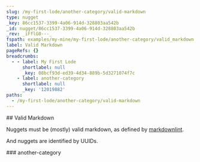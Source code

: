 ```yaml
---
slug: /my-first-lode/another-category/valid-markdown
type: nugget
_key: 86cc1537-3399-4a06-914d-328803aa542b
_id: nugget/86cc1537-3399-4a06-914d-328803aa542b
_rev: _iFflG0---_
fspath: examples/my-mine/my-first-lode/another-category/valid_markdown.md
label: Valid Markdown
pageRefs: {}
breadcrumbs:
  - - label: My First Lode
      shortlabel: null
      _key: 08bcf93d-ed39-4d34-889b-5d3271074f7c
    - label: another-category
      shortlabel: null
      _key: '12019882'
paths:
  - /my-first-lode/another-category/valid-markdown
---
```


<NuggetArea>
<Nugget slug="/my-first-lode/another-category/valid-markdown" type="nugget" _key="86cc1537-3399-4a06-914d-328803aa542b" _id="nugget/86cc1537-3399-4a06-914d-328803aa542b" _rev="_iFflG0---_" fspath="examples/my-mine/my-first-lode/another-category/valid_markdown.md" label="Valid Markdown" paths="/my-first-lode/another-category/valid-markdown">
<NuggetBody>
## Valid Markdown

Nuggets must be (mostly) valid markdown, as defined by [markdownlint](https://github.com/DavidAnson/markdownlint/blob/main/doc/Rules.md).

And nuggets are identified by UUIDs.

</NuggetBody>
<Breadcrumbs>
<Crumbs>
<Crumb _key="08bcf93d-ed39-4d34-889b-5d3271074f7c" label="My First Lode" /><Crumb _key="12019882" label="another-category" />
</Crumbs>
</Breadcrumbs>
</Nugget>

<NuggetsInbound>
</NuggetsInbound>
<NuggetsOutbound>
</NuggetsOutbound>
</NuggetArea>
<PassagesInbound>
<Passage direction="inbound" type="passage" _key="12019882" _id="passage/12019882" _rev="_iFflGzq--A" label="another-category" passage="another-category" fspath="examples/my-mine/my-first-lode/another-category" paths="/my-first-lode/another-category" slug="/my-first-lode/another-category">
<NuggetBody>
### another-category

</NuggetBody>
<Breadcrumbs>
<Crumbs>
<Crumb _key="08bcf93d-ed39-4d34-889b-5d3271074f7c" label="My First Lode" />
</Crumbs>
</Breadcrumbs>
</Passage>

</PassagesInbound>
<PassagesOutbound>
</PassagesOutbound>